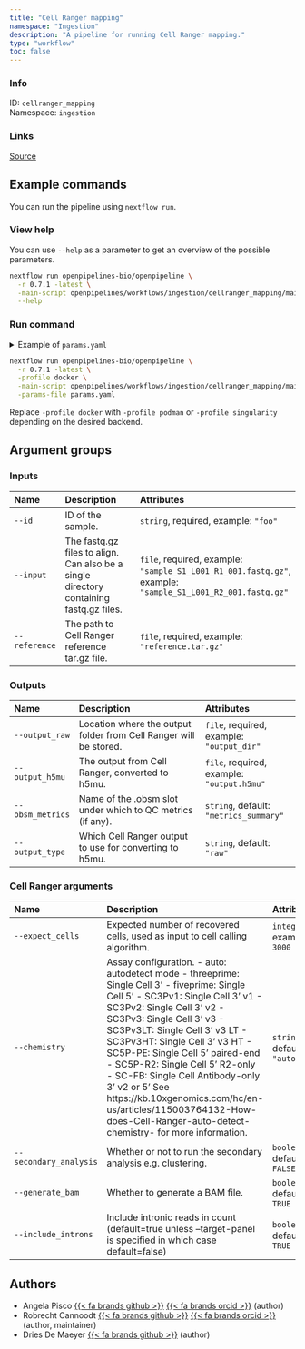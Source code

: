 ```yaml
---
title: "Cell Ranger mapping"
namespace: "Ingestion"
description: "A pipeline for running Cell Ranger mapping."
type: "workflow"
toc: false
---
```


::: {.column-margin}

### Info

ID: `cellranger_mapping`  
Namespace: `ingestion`

### Links
[Source](https://github.com/openpipelines-bio/openpipeline/blob/main/openpipelines/workflows/ingestion/cellranger_mapping){.btn-action .btn-sm .btn-info .btn role="button"}

:::



## Example commands

You can run the pipeline using `nextflow run`.

### View help

You can use `--help` as a parameter to get an overview of the possible parameters.

```bash
nextflow run openpipelines-bio/openpipeline \
  -r 0.7.1 -latest \
  -main-script openpipelines/workflows/ingestion/cellranger_mapping/main.nf \
  --help
```

### Run command

<details>
<summary>Example of `params.yaml`</summary>
```yaml

```
</details>

```bash
nextflow run openpipelines-bio/openpipeline \
  -r 0.7.1 -latest \
  -profile docker \
  -main-script openpipelines/workflows/ingestion/cellranger_mapping/main.nf \
  -params-file params.yaml
```

:::{.callout-note}
Replace `-profile docker` with `-profile podman` or `-profile singularity` depending on the desired backend.
:::

## Argument groups

### Inputs

|Name          |Description                                                                            |Attributes                                                                                                 |
|:-------------|:--------------------------------------------------------------------------------------|:----------------------------------------------------------------------------------------------------------|
|`--id`        |ID of the sample.                                                                      |`string`, required, example: `"foo"`                                                                       |
|`--input`     |The fastq.gz files to align. Can also be a single directory containing fastq.gz files. |`file`, required, example: `"sample_S1_L001_R1_001.fastq.gz"`, example: `"sample_S1_L001_R2_001.fastq.gz"` |
|`--reference` |The path to Cell Ranger reference tar.gz file.                                         |`file`, required, example: `"reference.tar.gz"`                                                            |


### Outputs

|Name             |Description                                                       |Attributes                                 |
|:----------------|:-----------------------------------------------------------------|:------------------------------------------|
|`--output_raw`   |Location where the output folder from Cell Ranger will be stored. |`file`, required, example: `"output_dir"`  |
|`--output_h5mu`  |The output from Cell Ranger, converted to h5mu.                   |`file`, required, example: `"output.h5mu"` |
|`--obsm_metrics` |Name of the .obsm slot under which to QC metrics (if any).        |`string`, default: `"metrics_summary"`     |
|`--output_type`  |Which Cell Ranger output to use for converting to h5mu.           |`string`, default: `"raw"`                 |


### Cell Ranger arguments

|Name                   |Description                                                                                                                                                                                                                                                                                                                                                                                                                                                                                                       |Attributes                  |
|:----------------------|:-----------------------------------------------------------------------------------------------------------------------------------------------------------------------------------------------------------------------------------------------------------------------------------------------------------------------------------------------------------------------------------------------------------------------------------------------------------------------------------------------------------------|:---------------------------|
|`--expect_cells`       |Expected number of recovered cells, used as input to cell calling algorithm.                                                                                                                                                                                                                                                                                                                                                                                                                                      |`integer`, example: `3000`  |
|`--chemistry`          |Assay configuration. - auto: autodetect mode - threeprime: Single Cell 3' - fiveprime: Single Cell 5' - SC3Pv1: Single Cell 3' v1 - SC3Pv2: Single Cell 3' v2 - SC3Pv3: Single Cell 3' v3 - SC3Pv3LT: Single Cell 3' v3 LT - SC3Pv3HT: Single Cell 3' v3 HT - SC5P-PE: Single Cell 5' paired-end - SC5P-R2: Single Cell 5' R2-only - SC-FB: Single Cell Antibody-only 3' v2 or 5' See https://kb.10xgenomics.com/hc/en-us/articles/115003764132-How-does-Cell-Ranger-auto-detect-chemistry- for more information. |`string`, default: `"auto"` |
|`--secondary_analysis` |Whether or not to run the secondary analysis e.g. clustering.                                                                                                                                                                                                                                                                                                                                                                                                                                                     |`boolean`, default: `FALSE` |
|`--generate_bam`       |Whether to generate a BAM file.                                                                                                                                                                                                                                                                                                                                                                                                                                                                                   |`boolean`, default: `TRUE`  |
|`--include_introns`    |Include intronic reads in count (default=true unless --target-panel is specified in which case default=false)                                                                                                                                                                                                                                                                                                                                                                                                     |`boolean`, default: `TRUE`  |

## Authors

  * Angela Pisco [{{< fa brands github >}}](https://github.com/aopisco) [{{< fa brands orcid >}}](https://orcid.org/0000-0003-0142-2355) (author)
  * Robrecht Cannoodt [{{< fa brands github >}}](https://github.com/rcannood) [{{< fa brands orcid >}}](https://orcid.org/0000-0003-3641-729X) (author, maintainer)
  * Dries De Maeyer [{{< fa brands github >}}](https://github.com/ddemaeyer) (author)
